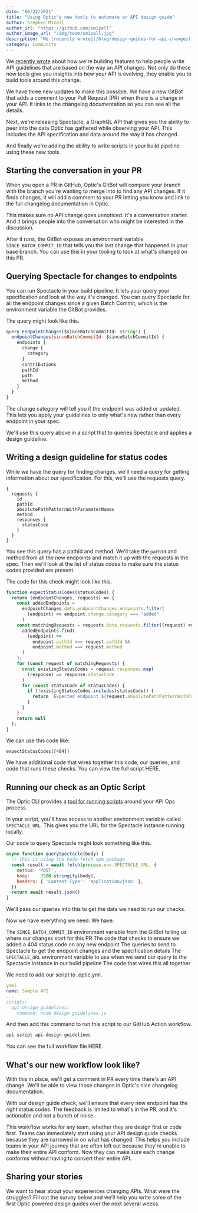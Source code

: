 ```yaml
---
date: "06/22/2021"
title: "Using Optic's new tools to automate an API design guide"
author: Stephen Mizell
author_url: "https://github.com/smizell"
author_image_url: "/img/team/smizell.jpg"
description: "We [recently wrote](/blog/design-guides-for-api-changes) about how we're building features to help people write API guidelines that are based on the way an API changes. Not only do these new tools give you insights into how your API is evolving, they enable you to build tools around this change."
category: Community
---
```


We [recently wrote](/blog/design-guides-for-api-changes) about how we're building features to help people write API guidelines that are based on the way an API changes. Not only do these new tools give you insights into how your API is evolving, they enable you to build tools around this change.

We have three new updates to make this possible. We have a new GitBot that adds a comment to your Pull Request (PR) when there is a change in your API. It links to the changelog documentation so you can see all the details.

Next, we're releasing Spectacle, a GraphQL API that gives you the ability to peer into the data Optic has gathered while observing your API. This includes the API specification and data around the way it has changed.

And finally we're adding the ability to write scripts in your build pipeline using these new tools.

## Starting the conversation in your PR

When you open a PR in GitHub, Optic's GitBot will compare your branch with the branch you're wanting to merge into to find any API changes. If it finds changes, it will add a comment to your PR letting you know and link to the full changelog documentation in Optic.

This makes sure no API change goes unnoticed. It's a conversation starter. And it brings people into the conversation who might be interested in the discussion.

After it runs, the GitBot exposes an environment variable `SINCE_BATCH_COMMIT_ID` that tells you the last change that happened in your base branch. You can use this in your tooling to look at what's changed on this PR.

## Querying Spectacle for changes to endpoints

You can run Spectacle in your build pipeline. It lets your query your specification and look at the way it's changed. You can query Spectacle for all the endpoint changes since a given Batch Commit, which is the environment variable the GitBot provides.

The query might look like this.

```js
query EndpointChanges($sinceBatchCommitId: String!) {
  endpointChanges(sinceBatchCommitId: $sinceBatchCommitId) {
    endpoints {
      change {
        category
      }
      contributions
      pathId
      path
      method
    }
  }
}
```

The change category will tell you if the endpoint was added or updated. This lets you apply your guidelines to only what's new rather than every endpoint in your spec.

We'll use this query above in a script that to queries Spectacle and applies a design guideline.

## Writing a design guideline for status codes

While we have the query for finding changes, we'll need a query for getting information about our specification. For this, we'll use the requests query.

```
{
  requests {
    id
    pathId
    absolutePathPatternWithParameterNames
    method
    responses {
      statusCode
    }
  }
}
```

You see this query has a pathId and method. We'll take the `pathId` and method from all the new endpoints and match it up with the requests in the spec. Then we'll look at the list of status codes to make sure the status codes provided are present.

The code for this check might look like this.

```js
function expectStatusCodes(statusCodes) {
  return (endpointChanges, requests) => {
    const addedEndpoints =
      endpointChanges.data.endpointChanges.endpoints.filter(
        (endpoint) => endpoint.change.category === "added"
      )
    const matchingRequests = requests.data.requests.filter((request) =>
      addedEndpoints.find(
        (endpoint) =>
          endpoint.pathId === request.pathId &&
          endpoint.method === request.method
      )
    );
    for (const request of matchingRequests) {
      const existingStatusCodes = request.responses.map(
        (response) => response.statusCode
      )
      for (const statusCode of statusCodes) {
        if (!existingStatusCodes.includes(statusCode)) {
          return `Expected endpoint ${request.absolutePathPatternWithParameterNames} ${request.method} to have a ${statusCode} status code`
        }
      }
    }
    return null
  };
}
```

We can use this code like:

```
expectStatusCodes([404])
```

We have additional code that wires together this code, our queries, and code that runs these checks. You can view the full script HERE.

## Running our check as an Optic Script

The Optic CLI provides a [tool for running scripts](/docs/apiops/scripts/) around your API Ops process.

In your script, you'll have access to another environment variable called `SPECTACLE_URL`. This gives you the URL for the Spectacle instance running locally.

Our code to query Spectacle might look something like this.

```js
async function querySpectacle(body) {
  // this is using the node-fetch npm package
  const result = await fetch(process.env.SPECTACLE_URL, {
    method: 'POST',
    body:    JSON.stringify(body),
    headers: { 'Content-Type': 'application/json' },
  })
  return await result.json()
}
```

We'll pass our queries into this to get the data we need to run our checks.

Now we have everything we need. We have:

The `SINCE_BATCH_COMMIT_ID` environment variable from the GitBot telling us where our changes start for this PR
The code that checks to ensure we added a 404 status code on any new endpoint
The queries to send to Spectacle to get the endpoint changes and the specification details
The `SPECTACLE_URL` environment variable to use when we send our query to the Spectacle instance in our build pipeline
The code that wires this all together

We need to add our script to .optic.yml.

```yml
yaml
name: Sample API
...
scripts:
  api-design-guidelines:
    command: node design-guidelines.js
```

And then add this command to run this script to our GitHub Action workflow.

```sh
api script api-design-guidelines
```

You can see the full workflow file HERE.

## What's our new workflow look like?

With this in place, we'll get a comment in PR every time there's an API change. We'll be able to view those changes in Optic's nice changelog documentation. 

With our design guide check, we'll ensure that every new endpoint has the right status codes. The feedback is limited to what's in the PR, and it's actionable and not a bunch of noise.

This workflow works for any team, whether they are design first or code first. Teams can immediately start using your API design guide checks because they are narrowed in on what has changed. This helps you include teams in your API journey that are often left out because they're unable to make their entire API conform. Now they can make sure each change conforms without having to convert their entire API.

## Sharing your stories

We want to hear about your experiences changing APIs. What were the struggles? Fill out the survey below and we’ll help you write some of the first Optic powered design guides over the next several weeks.


<Typeform formId="qTxsT9Dq" />
